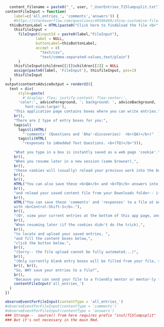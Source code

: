 ```r
  content_filename = paste0("_", user, "_UserEntries_T15lumpsplit.txt")
contentFileInput = function(
    label=c('all_entries_', 'comments','answers')) {
    #https://stackoverflow.com/questions/49506469/shiny-customise-fileinput?rq=1
  thisButtonLabel = HTML(paste0("Click here to find&load the file <b>", content_filename, '</b>', "& fill boxes"))
    thisfileInput =
      fileInput(inputId = paste0(label,"FileInput"), 
              label = NULL,
              buttonLabel=thisButtonLabel,
              accept = c(
                "text/csv",
                "text/comma-separated-values,text/plain")
      )
    thisfileInput$children[[2]]$children[[2]] = NULL
    assign(paste0(label, 'FileInput'), thisfileInput, pos=1)
    thisfileInput
  }
output$contentsAdviceOutput = renderUI({
  text = div(
      style=paste(
        #'display: flex; justify-content: flex-center;',
      'color:', adviceForeground, '; background: ', adviceBackground, ';
         font-size:larger'),
    "This application page contains boxes where you can write entries.",
    br(),
    "There are 2 type of entry boxes for you:",
    tags$ul(
      tags$li(HTML(
        "'comments' (Questions and 'Aha'-discoveries)  <b>(QA)</b>)"  )),
      tags$li(HTML(
        "responses to imbedded Text Questions. <b>(TQ)</b>"))),
    
    "What you type in a box is instantly saved as a web page 'cookie'.",
    br(),
    "When you resume later in a new session (same browser),", 
    br(), 
    "these cookies will (usually) reload your previous work into the boxes.", 
    br(), 
    br(), 
    HTML("You can also save these <b>QA</b> and <b>TQ</b> answers into a file,"),
    br(),
    "and reload your saved content file from your Downloads folder-- if you'd previously saved it.", 
    br(),
    HTML("You can save these 'comments' and 'responses' to a file at any time, 
    with <b>Control-Shift-S</b>."), 
    br(), 
    "(Or, view your current entries at the bottom of this app page, and click the button there.)", 
    br(),
    "When resuming later (if the cookies didn't do the trick),",
    br(),
    "to locate and upload your saved entries, ",
    "and fill the content boxes below,", 
    "click the button below.",
    br(),
    "(Sorry-- the file upload cannot be fully automated...)",
    br(),
    "(Only currently blank entry boxes will be filled from your file, so your current entries will NOT be clobbered by empty space.)",
    br(), br(),
    "So, WHY save your entries to a file?",
    br(),
    "Because you can send your file to a friendly mentor or mentor-ly friend, to get their feedback.",
    contentFileInput('all_entries_')
  )
})

```

```r
observeEventForFileInput(contentType = 'all_entries_')
#observeEventForFileInput(contentType = 'comments')
#observeEventForFileInput(contentType = 'answers')
### Strange--  source() from here requires prefix "inst/T15lumpsplit"
### But it's not necessary in the main Rmd.
```


